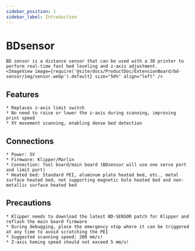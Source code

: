 ```yaml
---
sidebar_position: 1
sidebar_label: Introduction
---
```




# BDsensor

    BD sensor is a distance sensor that can be used with a 3D printer to perform real-time fast bed leveling and z-axis adjustment.
    <ImageView image={require('@site/docs/ProductDoc/ExtensionBoard/bd-sensor/img/sensor.webp').default} size="50%" align="left" />

## Features

    * Replaces z-axis limit switch
    * No need to raise or lower the z-axis during scanning, improving print speed
    * XY movement scanning, enabling dense bed detection

## Connections

    * Power: 5V
    * Firmware: Klipper/Marlin
    * Connection: Tool board/main board (BDsensor will use one servo port and limit port)
    * Heated bed: Standard PEI, aluminum plate heated bed, etc., metal surface heated bed, not supporting magnetic hole heated bed and non-metallic surface heated bed

## Precautions

    * Klipper needs to download the latest BD-SENSOR patch for Klipper and reflash the main board firmware
    * During debugging, place the emergency stop where it can be triggered at any time to avoid scratching the PEI
    * Suggested scanning speed: 200 mm/s!
    * Z-axis homing speed should not exceed 5 mm/s!